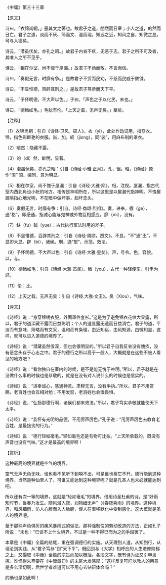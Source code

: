 

《中庸》第三十三章

【原文】

诗曰，「衣锦尚絅，」恶其文之著也。故君子之道，闇然而日章；小人之道，的然而日亡。君子之道，淡而不厌、简而文、温而理。知远之近，知风之自，知微之显。可与入德矣。

诗云，「潜虽伏矣，亦孔之昭。」故君子内省不疚，无恶于志。君子之所不可及者，其唯人之所不见乎。

诗云，「相在尔室，尚不愧于屋漏。」故君子不动而敬，不言而信。

诗曰，「奏假无言，时靡有争。」是故君子不赏而民劝，不怒而民威于鈇钺。

诗曰，「不显惟德，百辟其刑之。」是故君子笃恭而天下平。

诗云，「予怀明德，不大声以色。」子曰，「声色之于以化民，末也。」

诗曰，「德輶如毛。」毛犹有伦。「上天之载，无声无臭。」至矣。

【注释】

（1）衣锦尚絅：引自《诗经·卫风，硕人》。衣（yi），此处作动词用，指穿衣。锦，指色彩鲜艳的衣服。尚，加。絅（jiong），同“裟”，用麻布制的罩衣。

（2）暗然：隐藏不露。

（3）的（di）然，鲜明，显著。

（4）潜虽伏矣，亦孔之昭：引自《诗经·小雅·正月》。孔，很。昭，《诗经》原作“沼”·昭、搁同，意为明显。

（5）相在尔室，尚不愧于屋漏：引自《诗经·大雅·抑》。相，注视。屋漏，指古代室内西北角设小帐的地方。相传是神明所在，所以这里是以屋漏代指神明。不愧屋漏喻指心地光明，不在暗中做坏事，起坏念头。

（6）奏假无言，时靡有争：引自。诗经·商颂·烈祖》。奏，进奉，假（ge），通“格”，即感通，指诚心能与鬼神或外物互相感应。靡（mi），没有。

（7）鈇（fu）钺（yue）：古代执行军法时用的斧子。

（8）不显惟德，百辟其刑之：引自《诗经·周颂，烈文》。不显，“不”通”丕”，不显即大显。辟（bi），诸侯。刑，通“型”，示范，效法。

（9）予怀明德，不大声以色：引自《诗经·大雅·皇矣》。声，号令。色，容貌。以，与。

（10）德輶如毛：引自《诗经·大雅·杰民）。輶（you），古代一种轻便车，引申为轻。

（11）伦：比。

（12）上天之载，无声无臭：引自《诗经.大雅·文王》。臭（Xiou），气味。

【译文】

《诗经》说：“身穿锦绣衣服，外面罩件套衫。”这是为了避免锦衣花纹大显露，所以，君子的道深藏不露而日益彰明；个人的道显露无遗而日益消亡。君子的道，平淡而有意味，简略而有文采，温和而有条理，由近知远，由风知源，由微知显，这样，就可以进入道德的境界了。

《诗经》说：“潜藏虽然很深，但也会很明显的。”所以君子自我反省没有愧疚，没有恶念头存于心志之中。君于的德行之所以高于一般人，大概就是在这些不被人看见的地方吧？

《诗经》说：“看你独自在室内的时候，是不是能无愧于神明。”所以，君子就是在没做什么事的时候也是恭敬的，就是在没有对人说什么的时候也是信实的。

《诗经》说：“进奉诚心，感通神灵。肃穆无言，没有争执。”所以，君子不用赏赐，老百姓也会互相对勉；不用发怒，老百姓也会很畏惧。

《诗经》说，“弘扬那德行啊，诸侯们都来效法。”所以，君子笃实恭敬就能使天下太平。

《诗经》说：“我怀有光明的品德，不用厉声厉色。”孔子说：“用厉声厉色去教育老百姓，是最拙劣的行为。”

《诗经》说：“德行轻如毫毛。”轻如毫毛还是有物可比拟。“上天所承载的，既没有声音也没有气味。”这才是最高的境界啊！

【赏析】

这种最高的境界就是空气的境界。

空气无声无色无味，谁也看不见听下到嗅不出，可是谁也离它不开。德行能到这种境界，当然是种仙至人了。可谁又能达到这种境界呢？就是孔圣人也未必就能达到吧。

所以还有次一等的境界，这就是“轻如毫毛”的境界。借用诗圣杜甫的诗，是“好雨知时节，当春乃发生。随风潜入夜，润物细无声”（《春夜喜雨》的境界。这种境界，和风细雨，沁人心脾而入人肺腑，使人在潜移默化中受到感化，这大概就是圣人的境界吧。

至于那种声色俱厉的疾风暴雨式的做法，那种强制性的劳动改造的方法，正如孔子所说：“末也！”已谈不上什么境界，不过是一种不得已而为之的手段罢了。

本章是《中庸》全篇的结尾，重在强调德行的实施。从天理到人道，从知到行，从理沦到实践，从”君子笃恭”到”天下平”，既回到与《大学》相呼应的人生进修阶梯之上，又撮取《中庸》全篇的宗旨而加以概括。各段文字，既有诗为证又引申发挥。难怪得朱熹要在《中庸章句》的末尾大发感叹：“这样反复叮咛以教人的用意是多么深切啊，后世学者难道可以不用心去钻研体会吗？”

的确也是如此啊！


